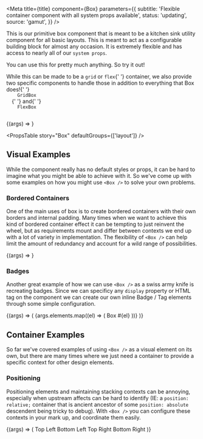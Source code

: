 

<Meta
  title={title}
  component={Box}
  parameters={{
    subtitle: 'Flexible container component with all system props available',
    status: 'updating',
    source: 'gamut',
  }}
/>

This is our primitive box component that is meant to be a kitchen sink utility component for all basic layouts. This is meant to act as a configurable building block for almost any occasion. It is extremely flexible and has access to nearly all of our `system props`.

You can use this for pretty much anything. So try it out!

<p>
  While this can be made to be a <code>grid</code> or <code>flex</code>{' '}
  container, we also provide two specific components to handle those in addition
  to everything that Box does!{' '}
  <code>
    <LinkTo kind="/Layouts/Box/GridBox">GridBox</LinkTo>
  </code>{' '}
  and{' '}
  <code>
    <LinkTo kind="/Layouts/Box/FlexBox">FlexBox</LinkTo>
  </code>
</p>

<Canvas>
  <Story
    name="Box"
    args={{
      as: 'div',
      children: 'Hello world I am a box',
    }}
  >
    {(args) => <Box {...args} />}
  </Story>
</Canvas>

<PropsTable story="Box" defaultGroups={['layout']} />

## Visual Examples

While the component really has no default styles or props, it can be hard to imagine what you might be able to achieve with it. So we've come up with some examples on how you might use `<Box />` to solve your own problems.

### Bordered Containers

One of the main uses of box is to create bordered containers with their own borders and internal padding. Many times when we want to achieve this kind of bordered container effect it can be tempting to just reinvent the wheel, but as requirements mount and differ between contexts we end up with a lot of variety in implementation. The flexibility of `<Box />` can help limit the amount of redundancy and account for a wild range of possibilities.

<Canvas>
  <Story
    name="Bordered"
    args={{
      borderStyle: 'solid',
      borderColor: 'navy',
      borderWidth: '1px',
      padding: 8,
      children: 'I am a bordered box',
    }}
  >
    {(args) => <Box {...args} />}
  </Story>
</Canvas>

### Badges

Another great example of how we can use `<Box />` as a swiss army knife is recreating badges. Since we can specificy any `display` property or HTML tag on the component we can create our own inline Badge / Tag elements through some simple configuration.

<Canvas>
  <Story name="Badges" args={{ elements: [1, 2, 3, 4, 5, 6, 7, 8, 9, 10] }}>
    {(args) => (
      <Box>
        {args.elements.map((el) => (
          <Box
            as="span"
            key={el}
            margin={4}
            paddingY={4}
            padding={8}
            display="inline-block"
            backgroundColor="blue-500"
            textColor="white"
            borderRadius="4px"
          >
            Box #{el}
          </Box>
        ))}
      </Box>
    )}
  </Story>
</Canvas>

## Container Examples

So far we've covered examples of using `<Box />` as a visual element on its own, but there are many times where we just need a container to provide a specific context for other design elements.

### Positioning

Positioning elements and maintaining stacking contexts can be annoying, especially when upstream affects can be hard to identify (IE: a `position: relative;` container that is ancient ancestor of some `position: absolute` descendent being tricky to debug). With `<Box />` you can configure these contexts in your mark up, and coordinate them easily.

<Canvas>
  <Story name="Positioning">
    {(args) => (
      <Box position="relative" height="500px">
        <Box
          position="absolute"
          left="0"
          top="0"
          backgroundColor="gray-200"
          padding={16}
        >
          Top Left
        </Box>
        <Box
          position="absolute"
          bottom="0"
          left="0"
          backgroundColor="gray-200"
          padding={16}
        >
          Bottom Left
        </Box>
        <Box
          position="absolute"
          right="0"
          top="0"
          backgroundColor="gray-200"
          padding={16}
        >
          Top Right
        </Box>
        <Box
          position="absolute"
          right="0"
          bottom="0"
          backgroundColor="gray-200"
          padding={16}
        >
          Bottom Right
        </Box>
      </Box>
    )}
  </Story>
</Canvas>
